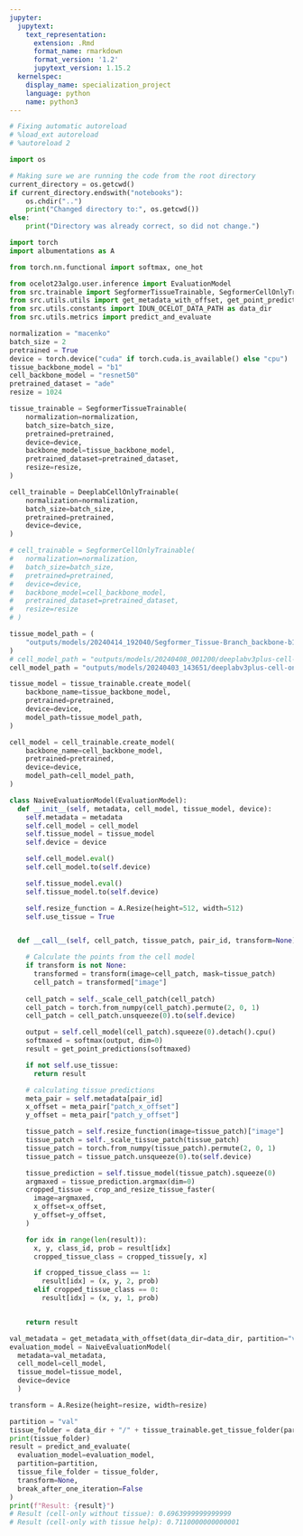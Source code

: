 ```yaml
---
jupyter:
  jupytext:
    text_representation:
      extension: .Rmd
      format_name: rmarkdown
      format_version: '1.2'
      jupytext_version: 1.15.2
  kernelspec:
    display_name: specialization_project
    language: python
    name: python3
---
```


```python
# Fixing automatic autoreload
# %load_ext autoreload
# %autoreload 2
```

```python
import os 

# Making sure we are running the code from the root directory
current_directory = os.getcwd()
if current_directory.endswith("notebooks"):
    os.chdir("..")
    print("Changed directory to:", os.getcwd())
else:
    print("Directory was already correct, so did not change.")
```

```python
import torch
import albumentations as A

from torch.nn.functional import softmax, one_hot

from ocelot23algo.user.inference import EvaluationModel
from src.trainable import SegformerTissueTrainable, SegformerCellOnlyTrainable, DeeplabCellOnlyTrainable
from src.utils.utils import get_metadata_with_offset, get_point_predictions, crop_and_resize_tissue_faster
from src.utils.constants import IDUN_OCELOT_DATA_PATH as data_dir
from src.utils.metrics import predict_and_evaluate

```

```python
normalization = "macenko"
batch_size = 2
pretrained = True
device = torch.device("cuda" if torch.cuda.is_available() else "cpu")
tissue_backbone_model = "b1"
cell_backbone_model = "resnet50"
pretrained_dataset = "ade"
resize = 1024

tissue_trainable = SegformerTissueTrainable(
    normalization=normalization,
    batch_size=batch_size,
    pretrained=pretrained,
    device=device,
    backbone_model=tissue_backbone_model,
    pretrained_dataset=pretrained_dataset,
    resize=resize,
)

cell_trainable = DeeplabCellOnlyTrainable(
    normalization=normalization,
    batch_size=batch_size,
    pretrained=pretrained,
    device=device,
)

# cell_trainable = SegformerCellOnlyTrainable(
#   normalization=normalization,
#   batch_size=batch_size,
#   pretrained=pretrained,
#   device=device,
#   backbone_model=cell_backbone_model,
#   pretrained_dataset=pretrained_dataset,
#   resize=resize
# )
```

```python
tissue_model_path = (
    "outputs/models/20240414_192040/Segformer_Tissue-Branch_backbone-b1_best.pth"
)
# cell_model_path = "outputs/models/20240408_001200/deeplabv3plus-cell-only_pretrained-1_lr-1e-04_backbone-b3_normalization-macenko_pretrained_dataset-ade_resize-1024_id-1_best.pth"
cell_model_path = "outputs/models/20240403_143651/deeplabv3plus-cell-only_pretrained-1_lr-1e-04_dropout-0.3_backbone-resnet50_normalization-macenko_id-1_best.pth"

tissue_model = tissue_trainable.create_model(
    backbone_name=tissue_backbone_model,
    pretrained=pretrained,
    device=device,
    model_path=tissue_model_path,
)

cell_model = cell_trainable.create_model(
    backbone_name=cell_backbone_model,
    pretrained=pretrained,
    device=device,
    model_path=cell_model_path,
)
```

```python
class NaiveEvaluationModel(EvaluationModel): 
  def __init__(self, metadata, cell_model, tissue_model, device): 
    self.metadata = metadata
    self.cell_model = cell_model
    self.tissue_model = tissue_model
    self.device = device

    self.cell_model.eval()
    self.cell_model.to(self.device)

    self.tissue_model.eval()
    self.tissue_model.to(self.device)

    self.resize_function = A.Resize(height=512, width=512)
    self.use_tissue = True


  def __call__(self, cell_patch, tissue_patch, pair_id, transform=None): 

    # Calculate the points from the cell model
    if transform is not None: 
      transformed = transform(image=cell_patch, mask=tissue_patch)
      cell_patch = transformed["image"]
    
    cell_patch = self._scale_cell_patch(cell_patch)
    cell_patch = torch.from_numpy(cell_patch).permute(2, 0, 1)
    cell_patch = cell_patch.unsqueeze(0).to(self.device)

    output = self.cell_model(cell_patch).squeeze(0).detach().cpu()
    softmaxed = softmax(output, dim=0)
    result = get_point_predictions(softmaxed)

    if not self.use_tissue: 
      return result

    # calculating tissue predictions
    meta_pair = self.metadata[pair_id]
    x_offset = meta_pair["patch_x_offset"]
    y_offset = meta_pair["patch_y_offset"]

    tissue_patch = self.resize_function(image=tissue_patch)["image"]
    tissue_patch = self._scale_tissue_patch(tissue_patch)
    tissue_patch = torch.from_numpy(tissue_patch).permute(2, 0, 1)
    tissue_patch = tissue_patch.unsqueeze(0).to(self.device)

    tissue_prediction = self.tissue_model(tissue_patch).squeeze(0)
    argmaxed = tissue_prediction.argmax(dim=0)
    cropped_tissue = crop_and_resize_tissue_faster(
      image=argmaxed, 
      x_offset=x_offset,
      y_offset=y_offset,
    )

    for idx in range(len(result)): 
      x, y, class_id, prob = result[idx]
      cropped_tissue_class = cropped_tissue[y, x]

      if cropped_tissue_class == 1: 
        result[idx] = (x, y, 2, prob) 
      elif cropped_tissue_class == 0: 
        result[idx] = (x, y, 1, prob) 


    return result
```

```python
val_metadata = get_metadata_with_offset(data_dir=data_dir, partition="val")
evaluation_model = NaiveEvaluationModel(
  metadata=val_metadata, 
  cell_model=cell_model, 
  tissue_model=tissue_model,
  device=device
  )
```

```python
transform = A.Resize(height=resize, width=resize)
```

```python
partition = "val"
tissue_folder = data_dir + "/" + tissue_trainable.get_tissue_folder(partition=partition)
print(tissue_folder)
result = predict_and_evaluate(
  evaluation_model=evaluation_model,
  partition=partition,
  tissue_file_folder = tissue_folder,
  transform=None,
  break_after_one_iteration=False
)
print(f"Result: {result}")
# Result (cell-only without tissue): 0.6963999999999999
# Result (cell-only with tissue help): 0.7110000000000001

```
